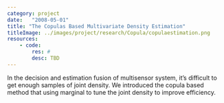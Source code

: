 ```yaml
---
category: project
date:   "2008-05-01"
title: "The Copulas Based Multivariate Density Estimation"
titleImage: ../images/project/research/Copula/copulaestimation.png
resources:
    - code:
        res: #
        desc: TBD
---
```


In the decision and estimation fusion of multisensor system, it’s difficult to get enough samples of joint density. We introduced the copula based method that using marginal to tune the joint density to improve efficiency.
